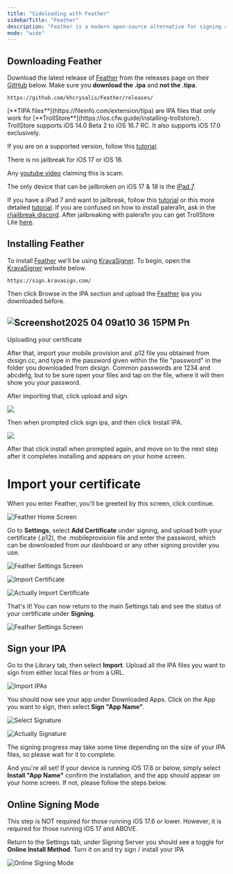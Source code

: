 ```yaml
---
title: "Sideloading with Feather"
sidebarTitle: "Feather"
description: "Feather is a modern open-source alternative for signing apps."
mode: "wide"
---
```


## Downloading Feather

Download the latest release of [Feather](http://github.com/khcrysalis/Feather/) from the releases page on their [GitHub](https://github.com/khcrysalis/Feather/releases/) below. Make sure you **download the .ipa** and **not the .tipa**.

```
https://github.com/khcrysalis/Feather/releases/
```

<Accordion title="New Accordion" icon="sparkles">
  <Note>
  [**TIPA files**](https://fileinfo.com/extension/tipa) are IPA files that only work for [**TrollStore**](https://ios.cfw.guide/installing-trollstore/). TrollStore supports iOS 14.0 Beta 2 to iOS 16.7 RC. It also supports iOS 17.0 exclusively.

  If you are on a supported version, follow this [tutorial](https://ios.cfw.guide/installing-trollstore/).
</Note>

<Warning>
  There is no jailbreak for iOS 17 or iOS 18.

  Any [youtube video](https://www.youtube.com/results?search_query=iOS+18+jailbreak) claiming this is scam.

  The only device that can be jailbroken on iOS 17 & 18 is the [iPad 7](https://support.apple.com/en-us/111911).

  If you have a iPad 7 and want to jailbreak, follow this [tutorial](https://ios.cfw.guide/get-started/iPad-\(7th-generation\).html) or this more detailed [tutorial](https://docs.website-msw.pages.dev/docs/intro/). If you are confused on how to install palera1n, ask in the [r/jailbreak discord](https://discord.com/invite/jb). After jailbreaking with palera1n you can get TrollStore Lite [here](https://havoc.app/package/trollstorelite).
</Warning>
</Accordion>

## Installing Feather

To install [Feather](http://github.com/khcrysalis/Feather/) we'll be using [KravaSigner](https://sign.kravasign.com/). To begin, open the [KravaSigner](https://sign.kravasign.com/) website below.

```
https://sign.kravasign.com/
```

Then click Browse in the IPA section and upload the [Feather](http://github.com/khcrysalis/Feather/) ipa you downloaded before.

## ![Screenshot2025 04 09at10 36 15PM Pn](/images/Screenshot2025-04-09at10.36.15PM.png)

Uploading your certificate

After that, import your mobile provision and .p12 file you obtained from dxsign.cc, and type in the password given within the file "password" in the folder you downloaded from dxsign. Common passwords are 1234 and abcdefg, but to be sure open your files and tap on the file, where it will then show you your password.

After importing that, click upload and sign.

![](/uploadandsign.png)

Then when prompted click sign ipa, and then click Install IPA.

![](/install.png)

After that click install when prompted again, and move on to the next step after it completes installing and appears on your home screen.

# Import your certificate

When you enter Feather, you'll be greeted by this screen, click continue.

![Feather Home Screen](/images/Feather/home_screen.jpeg)

Go to **Settings**, select **Add Certificate** under signing, and upload both your certificate (.p12), the .mobileprovision file and enter the password, which can be downloaded from our dashboard or any other signing provider you use.

![Feather Settings Screen](/images/Feather/settings_screen.jpeg)

![Import Certificate](/images/Feather/import_certificate.jpeg)

![Actually Import Certificate](/images/Feather/actually_import_certificate.jpeg)

That's it\! You can now return to the main Settings tab and see the status of your certificate under **Signing**.

![Feather Settings Screen](/images/Feather/settings_screen_with_cert.jpeg)

## Sign your IPA

Go to the Library tab, then select **Import**. Upload all the IPA files you want to sign from either local files or from a URL.

![Import IPAs](/images/Feather/import.jpeg)

You should now see your app under Downloaded Apps. Click on the App you want to sign, then select **Sign "App Name"**.

![Select Signature](/images/Feather/select_signature.jpeg)

![Actually Signature](/images/Feather/signature.jpeg)

The signing progress may take some time depending on the size of your IPA files, so please wait for it to complete.

And you're all set\! If your device is running iOS 17.6 or below, simply select **Install "App Name"** confirm the installation, and the app should appear on your home screen. If not, please follow the steps below.

## Online Signing Mode

<Warning>
  This step is NOT required for those running iOS 17.6 or lower. However, it is required for those running iOS 17 and ABOVE.
</Warning>

Return to the Settings tab, under Signing Server you should see a toggle for **Online Install Method**. Turn it on and try sign / install your IPA

![Online Signing Mode](/images/Feather/online-signing.jpeg)
